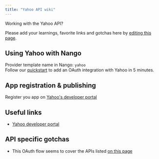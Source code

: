 ```yaml
---
title: "Yahoo API wiki"
---
```


Working with the Yahoo API?

Please add your learnings, favorite links and gotchas here by [editing this page](https://github.com/nangohq/nango/tree/master/docs/docs/providers/yahoo.md).

## Using Yahoo with Nango[](#using-yahoo-with-nango "Direct link to Using Yahoo with Nango")

Provider template name in Nango: `yahoo`  
Follow our [quickstart](/quickstart) to add an OAuth integration with Yahoo in 5 minutes.

## App registration & publishing[](#app-registration--publishing "Direct link to App registration & publishing")

Register you app on [Yahoo's developer portal](https://developer.yahoo.com/)

## Useful links[](#useful-links "Direct link to Useful links")

* [Yahoo developer portal](https://developer.yahoo.com/)

## API specific gotchas[](#api-specific-gotchas "Direct link to API specific gotchas")

* This OAuth flow seems to cover the APIs listed [on this page](https://developer.yahoo.com/api)